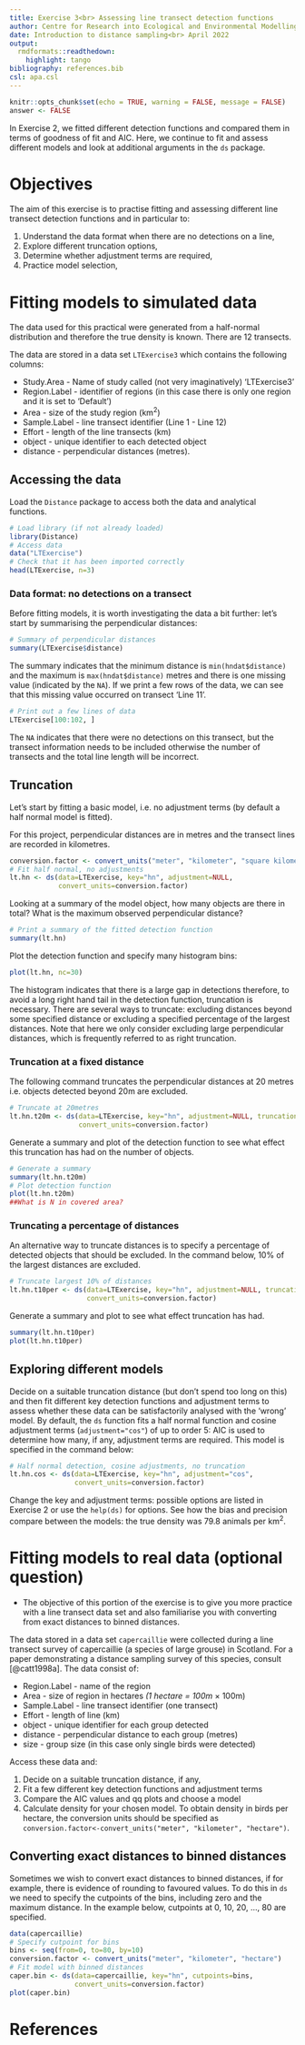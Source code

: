 ```yaml
---
title: Exercise 3<br> Assessing line transect detection functions
author: Centre for Research into Ecological and Environmental Modelling <br> **University of St Andrews**
date: Introduction to distance sampling<br> April 2022
output: 
  rmdformats::readthedown:
    highlight: tango
bibliography: references.bib
csl: apa.csl
---
```


```r
knitr::opts_chunk$set(echo = TRUE, warning = FALSE, message = FALSE)
answer <- FALSE
```

In Exercise 2, we fitted different detection functions and compared them in terms of goodness of fit and AIC. Here, we continue to fit and assess different models and look at additional arguments in the `ds` package.

# Objectives

The aim of this exercise is to practise fitting and assessing different line transect detection functions and in particular to:

1.  Understand the data format when there are no detections on a line,
2.  Explore different truncation options,
3.  Determine whether adjustment terms are required,
4.  Practice model selection,

# Fitting models to simulated data

The data used for this practical were generated from a half-normal distribution and therefore the true density is known. There are 12 transects.

The data are stored in a data set `LTExercise3` which contains the following columns:

-   Study.Area - Name of study called (not very imaginatively) 'LTExercise3'
-   Region.Label - identifier of regions (in this case there is only one region and it is set to 'Default')
-   Area - size of the study region (km$^2$)
-   Sample.Label - line transect identifier (Line 1 - Line 12)
-   Effort - length of the line transects (km)
-   object - unique identifier to each detected object
-   distance - perpendicular distances (metres).

## Accessing the data

Load the `Distance` package to access both the data and analytical functions.

```r
# Load library (if not already loaded)
library(Distance)
# Access data
data("LTExercise")
# Check that it has been imported correctly
head(LTExercise, n=3)
```

### Data format: no detections on a transect

Before fitting models, it is worth investigating the data a bit further: let's start by summarising the perpendicular distances:

```r
# Summary of perpendicular distances
summary(LTExercise$distance)
```

The summary indicates that the minimum distance is `min(hndat$distance)` and the maximum is `max(hndat$distance)` metres and there is one missing value (indicated by the `NA`). If we print a few rows of the data, we can see that this missing value occurred on transect 'Line 11'.

```r
# Print out a few lines of data
LTExercise[100:102, ]
```

The `NA` indicates that there were no detections on this transect, but the transect information needs to be included otherwise the number of transects and the total line length will be incorrect.

## Truncation

Let's start by fitting a basic model, i.e. no adjustment terms (by default a half normal model is fitted).

For this project, perpendicular distances are in metres and the transect lines are recorded in kilometres.

```r
conversion.factor <- convert_units("meter", "kilometer", "square kilometer")
# Fit half normal, no adjustments
lt.hn <- ds(data=LTExercise, key="hn", adjustment=NULL,
            convert_units=conversion.factor)
```

Looking at a summary of the model object, how many objects are there in total? What is the maximum observed perpendicular distance? 


```r
# Print a summary of the fitted detection function
summary(lt.hn)
```

Plot the detection function and specify many histogram bins:

```r
plot(lt.hn, nc=30) 
```

The histogram indicates that there is a large gap in detections therefore, to avoid a long right hand tail in the detection function, truncation is necessary. There are several ways to truncate: excluding distances beyond some specified distance or excluding a specified percentage of the largest distances. Note that here we only consider excluding large perpendicular distances, which is frequently referred to as right truncation.

### Truncation at a fixed distance

The following command truncates the perpendicular distances at 20 metres i.e. objects detected beyond 20m are excluded.

```r
# Truncate at 20metres
lt.hn.t20m <- ds(data=LTExercise, key="hn", adjustment=NULL, truncation=20,
                 convert_units=conversion.factor)
```

Generate a summary and plot of the detection function to see what effect this truncation has had on the number of objects.

```r
# Generate a summary 
summary(lt.hn.t20m)
# Plot detection function
plot(lt.hn.t20m)
##What is N in covered area?

```

### Truncating a percentage of distances

An alternative way to truncate distances is to specify a percentage of detected objects that should be excluded. In the command below, 10% of the largest distances are excluded.

```r
# Truncate largest 10% of distances
lt.hn.t10per <- ds(data=LTExercise, key="hn", adjustment=NULL, truncation="10%",
                   convert_units=conversion.factor)
```

Generate a summary and plot to see what effect truncation has had.

```r
summary(lt.hn.t10per)
plot(lt.hn.t10per)
```

## Exploring different models

Decide on a suitable truncation distance (but don't spend too long on this) and then fit different key detection functions and adjustment terms to assess whether these data can be satisfactorily analysed with the 'wrong' model. By default, the `ds` function fits a half normal function and cosine adjustment terms (`adjustment="cos"`) of up to order 5: AIC is used to determine how many, if any, adjustment terms are required. This model is specified in the command below:

```r
# Half normal detection, cosine adjustments, no truncation
lt.hn.cos <- ds(data=LTExercise, key="hn", adjustment="cos",
                convert_units=conversion.factor)
```

Change the key and adjustment terms: possible options are listed in Exercise 2 or use the `help(ds)` for options. See how the bias and precision compare between the models: the true density was 79.8 animals per km$^2$.

# Fitting models to real data (optional question)

-   The objective of this portion of the exercise is to give you more practice with a line transect data set and also familiarise you with converting from exact distances to binned distances.

The data stored in a data set `capercaillie` were collected during a line transect survey of capercaillie (a species of large grouse) in Scotland. For a paper demonstrating a distance sampling survey of this species, consult [@catt1998a]. The data consist of:

-   Region.Label - name of the region
-   Area - size of region in hectares *(1 hectare = 100m* $\times$ 100m)
-   Sample.Label - line transect identifier (one transect)
-   Effort - length of line (km)
-   object - unique identifier for each group detected
-   distance - perpendicular distance to each group (metres)
-   size - group size (in this case only single birds were detected)

Access these data and:

1.  Decide on a suitable truncation distance, if any,
2.  Fit a few different key detection functions and adjustment terms
3.  Compare the AIC values and qq plots and choose a model
4.  Calculate density for your chosen model. To obtain density in birds per hectare, the conversion units should be specified as `conversion.factor<-convert_units("meter", "kilometer", "hectare")`.

## Converting exact distances to binned distances

Sometimes we wish to convert exact distances to binned distances, if for example, there is evidence of rounding to favoured values. To do this in `ds` we need to specify the cutpoints of the bins, including zero and the maximum distance. In the example below, cutpoints at 0, 10, 20, ..., 80 are specified.

```r
data(capercaillie)
# Specify cutpoint for bins
bins <- seq(from=0, to=80, by=10)
conversion.factor <- convert_units("meter", "kilometer", "hectare")
# Fit model with binned distances
caper.bin <- ds(data=capercaillie, key="hn", cutpoints=bins, 
                convert_units=conversion.factor)
plot(caper.bin)
```

# References
